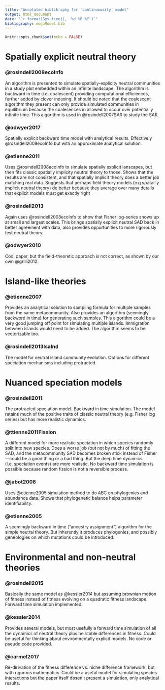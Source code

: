 ```yaml
---
title: "Annotated biblibraphy for 'continuousity' model"
output: html_document
date: "`r format(Sys.time(), '%d %B %Y')`"
bibliography: megaModel.bib
---
```


```r
knitr::opts_chunk$set(echo = FALSE)
```

# Spatially explicit neutral theory

### @rosindell2008ecoInfo

An algorithm is presented to simulate spatially-explicity neutral communities in a study plot embedded within an infinite landscape.  The algorithm is backward in time (i.e. coalescent) providing computational efficiences, further added by clever indexing.  It should be noted that the coalescent algorithm they present can only provide simulated communities in equilibrium because the coalesences in allowed to occur over potentially infinite time.  This algorithm is used in @rosindell2007SAR to study the SAR.

### @odwyer2017

Spatially explicit backward time model with analytical results.  Effectively @rosindell2008ecoInfo but with an approximate analytical solution. 

### @etienne2011

Uses @rosindell2008ecoInfo to simulate spatially explicit lanscapes, but then fits classic spatially implicity neutral theory to those.  Shows that the results are not consistent, and that spatially implicit theory does a better job matching real data.  Suggests that perhaps field theory models (e.g spatailly implicit neutral theory) do better because they average over many details that explicit models must get exactly right

### @rosindell2013

Again uses @rosindell2008ecoInfo to show that Fisher log-series shows up at small and largest scales.  This brings spatially explicit neutral SAD back in better agreement with data, also provides oppurtunities to more rigorously test neutral theory.

### @odwyer2010

Cool paper, but the field-theoretic approach is not correct, as shown by our own @grilli2012.


# Island-like theories

### @etienne2007

Provides an analytical solution to sampling formula for multiple samples from the same metacommunity.  Also provides an algorithm (seemingly backword in time) for generating such samples.  This algorithm could be a very good jumping off point for simulating multiple islands.  Immigration between islands would need to be added.  The algorithm seems to be vectorizable too.

### @rosindell2013Isalnd

The model for neutral island community evolution.  Options for different speciation mechanisms including protracted.

# Nuanced speciation models

### @rosindell2011

The protracted speciation model.  Backward in time simulation.  The model retains much of the positive traits of classic neutral theory (e.g. Fisher log series) but has more realistic dynamics.

### @ttienne2011Fission

A different model for more realistic speciation in which species randomly split into new species.  Does a worse job (but not by much) of fitting the SAD, and the metacommunity SAD becomes broken stick instead of Fisher---could be a good thing or a bad thing.  But the deep time dynamics (i.e. speciation events) are more realistic.  No backward time simulation is possible because random fission is not a reversible process.

### @jabot2008

Uses @etienne2005 simulation method to do ABC on phylogenies and abundance data.  Shows that phylogenetic balance helps parameter identifiability.

### @etienne2005

A seemingly backward in time ("ancestry assignment") algorithm for the simple neutral theory.  But inherently it produces phylogenies, and possibly geneologies on which mutations could be introduced.

# Environmental and non-neutral theories

### @rosindell2015

Basically the same model as @kessler2014 but assuming brownian motion of fitness instead of fitness evolving on a quadratic fitness landscape.  Forward time simulation implemented.

### @kessler2014

Provides several models, but most usefully a forward time simulation of all the dynamics of neutral theory plus heiritable differences in fitness.  Could be useful for thinking about environmentally explicit models.  No code or pseudo code provided.

### @carmel2017

Re-dirivation of the fitness difference vs. niche difference framework, but with rigorous mathematics.  Could be a useful model for simulating species interactions but the paper itself dosen't present a simulation, only analytical results.
